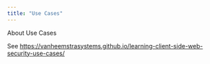 ```yaml
---
title: "Use Cases"
---
```


About Use Cases

See <https://vanheemstrasystems.github.io/learning-client-side-web-security-use-cases/>
